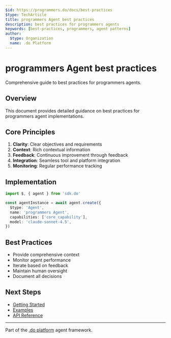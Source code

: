 ```yaml
---
$id: https://programmers.do/docs/best-practices
$type: TechArticle
title: programmers Agent best practices
description: best practices for programmers agents
keywords: [best-practices, programmers, agent patterns]
author:
  $type: Organization
  name: .do Platform
---
```


# programmers Agent best practices

Comprehensive guide to best practices for programmers agents.

## Overview

This document provides detailed guidance on best practices for programmers agent implementations.

## Core Principles

1. **Clarity**: Clear objectives and requirements
2. **Context**: Rich contextual information
3. **Feedback**: Continuous improvement through feedback
4. **Integration**: Seamless tool and platform integration
5. **Monitoring**: Regular performance tracking

## Implementation

```typescript
import $, { agent } from 'sdk.do'

const agentInstance = await agent.create({
  $type: 'Agent',
  name: 'programmers Agent',
  capabilities: ['core_capability'],
  model: 'claude-sonnet-4.5',
})
```

## Best Practices

- Provide comprehensive context
- Monitor agent performance
- Iterate based on feedback
- Maintain human oversight
- Document all decisions

## Next Steps

- [Getting Started](./getting-started)
- [Examples](../examples/)
- [API Reference](../api/)

---

Part of the [.do platform](https://github.com/dot-do/platform) agent framework.

